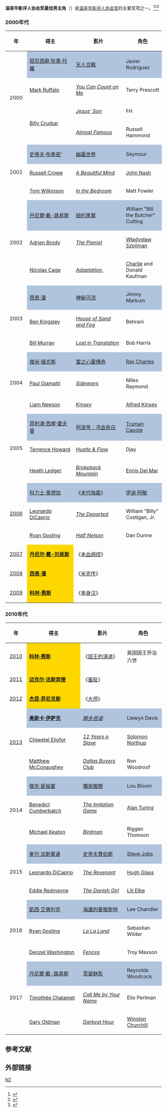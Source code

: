 '''温哥华影评人协会奖最佳男主角'''（{{lang-en|'''Vancouver Film Critics Circle Award for Best Actor'''}}）是[[温哥华影评人协会|温哥华影评人协会奖]]的主要奖项之一。<ref>{{cite web |url=http://ent.sina.com.cn/m/f/2007-01-17/14031414383.html |title=温哥华影评人协会奖：《人类之子》再爆冷门 |accessdate=2007 |publisher=新浪网 |work= |language=zh-hans |archive-date=2018-08-07 |archive-url=https://web.archive.org/web/20180807094451/http://ent.sina.com.cn/m/f/2007-01-17/14031414383.html |dead-url=no }}</ref><ref>{{cite web |url=http://ent.sina.com.cn/m/f/2014-01-08/14144077212.shtml |title=温哥华影评人协会奖《为奴》再获最佳 |accessdate=2014 |publisher=新浪网 |work= |language=zh-hans |archive-date=2018-08-07 |archive-url=https://web.archive.org/web/20180807124802/http://ent.sina.com.cn/m/f/2014-01-08/14144077212.shtml |dead-url=no }}</ref><ref>{{cite web |url=http://ent.163.com/11/0111/16/6Q4M7MC600032DGD.html |title=温哥华影评人协会奖揭晓 社交登顶劳伦斯封后 |accessdate=2011 |publisher=网易 |work= |language=zh-hans |archive-url=https://web.archive.org/web/20140407090716/http://ent.163.com/11/0111/16/6Q4M7MC600032DGD.html |archive-date=2014-04-07 |dead-url=yes }}</ref>

=== 2000年代 ===
{| class="wikitable" width="95%" cellpadding="5"
|-
!width="100"|年
!width="350"|得主
!width="350"|影片
!width="200"|角色
|-
|rowspan="4" style="text-align:center;"| 2000|| style="background:#B0C4DE;" |[[班尼西歐·狄奧·托羅|班尼西歐·狄奧·托羅]]||style="background:#B0C4DE;" | [[天人交戰|天人交戰]]||style="background:#B0C4DE;" | Javier Rodriguez
|-
|[[Mark_Ruffalo|Mark Ruffalo]]||''[[You_Can_Count_on_Me|You Can Count on Me]]''|| Terry Prescott
|-
|rowspan="2"| [[Billy_Crudup|Billy Crudup]]||''[[Jesus'_Son|Jesus' Son]]''|| FH
|-
|''[[Almost_Famous|Almost Famous]]''|| Russell Hammond
|-
|rowspan="3" style="text-align:center;"| 2001|| style="background:#B0C4DE;" | [[史蒂夫·布希密|史蒂夫·布希密]]'||style="background:#B0C4DE;" |[[幽靈世界|幽靈世界]] ||style="background:#B0C4DE;" | Seymour 
|-
|[[Russell_Crowe|Russell Crowe]] ||''[[A_Beautiful_Mind_(film)|A Beautiful Mind]]''||[[John_Forbes_Nash|John Nash]]
|-
|[[Tom_Wilkinson|Tom Wilkinson]] ||''[[In_the_Bedroom|In the Bedroom]]''||Matt Fowler
|-
|rowspan="3" style="text-align:center;"| 2002|| style="background:#B0C4DE;" | [[丹尼爾·戴-路易斯|丹尼爾·戴-路易斯]]||style="background:#B0C4DE;" | [[紐約黑幫|紐約黑幫]]||style="background:#B0C4DE;" | William "Bill the Butcher" Cutting
|-
|[[Adrien_Brody|Adrien Brody]] ||''[[The_Pianist_(2002_film)|The Pianist]]''||[[Władysław_Szpilman|Władysław Szpilman]] 
|-
|[[Nicolas_Cage|Nicolas Cage]] ||''[[Adaptation_(film)|Adaptation.]]''||[[Charlie_Kaufman|Charlie]] and Donald Kaufman
|-
|rowspan="3" style="text-align:center;"| 2003|| style="background:#B0C4DE;" | [[西恩·潘|西恩·潘]]||style="background:#B0C4DE;" | [[神秘河流|神秘河流]]||style="background:#B0C4DE;" | Jimmy Markum
|-
|[[Ben_Kingsley|Ben Kingsley]] ||''[[House_of_Sand_and_Fog_(film)|House of Sand and Fog]]''||Behrani
|-
|[[Bill_Murray|Bill Murray]] ||''[[Lost_in_Translation_(film)|Lost in Translation]]''||Bob Harris
|-
|rowspan="3" style="text-align:center;"| 2004|| style="background:#B0C4DE;" | [[傑米·福克斯|傑米·福克斯]]||style="background:#B0C4DE;" | [[雷之心靈傳奇|雷之心靈傳奇]]||style="background:#B0C4DE;" | [[Ray_Charles|Ray Charles]] 
|-
|[[Paul_Giamatti|Paul Giamatti]] ||''[[Sideways|Sideways]]''|| Miles Raymond
|-
|[[Liam_Neeson|Liam Neeson]] ||''[[Kinsey_(film)|Kinsey]]''||[[Alfred_Kinsey|Alfred Kinsey]]
|-
|rowspan="3" style="text-align:center;"| 2005|| style="background:#B0C4DE;" | [[菲利浦·西摩·霍夫曼|菲利浦·西摩·霍夫曼]]||style="background:#B0C4DE;" | [[柯波帝：冷血告白|柯波帝：冷血告白]]||style="background:#B0C4DE;" | [[Truman_Capote|Truman Capote]]
|-
|[[Terrence_Howard|Terrence Howard]] ||''[[Hustle_&_Flow|Hustle & Flow]]''||Djay
|-
|[[Heath_Ledger|Heath Ledger]] ||''[[Brokeback_Mountain|Brokeback Mountain]]''||[[Ennis_Del_Mar|Ennis Del Mar]]
|-
|rowspan="3" style="text-align:center;"| [[2006年温哥华影评人协会奖|2006]] || style="background:#B0C4DE;" | [[科力士·韋德加|科力士·韋德加]]||style="background:#B0C4DE;" | 《[[末代独裁|末代独裁]]》||style="background:#B0C4DE;" | [[伊迪·阿敏|伊迪·阿敏]] 
|-
|[[Leonardo_DiCaprio|Leonardo DiCaprio]] ||''[[The_Departed|The Departed]]''|| William "Billy" Costigan, Jr.
|-
|[[Ryan_Gosling|Ryan Gosling]] ||''[[Half_Nelson_(film)|Half Nelson]]''||Dan Dunne
|-
|style="text-align:center;"| [[2007年温哥华影评人协会奖|2007]] ||  style="background:#FFD700;" |'''[[丹尼尔·戴-刘易斯|丹尼尔·戴-刘易斯]]''' || 《[[未血绸缪|未血绸缪]]》 ||  
|-
|style="text-align:center;"| [[2008年温哥华影评人协会奖|2008]] ||  style="background:#FFD700;" |'''[[西恩·潘|西恩·潘]]''' || 《[[米尔克|米克传]]》 ||  
|-
|style="text-align:center;"| [[2009年温哥华影评人协会奖|2009]] ||  style="background:#FFD700;" |'''[[科林·费斯|科林·费斯]]''' || 《[[摯愛無盡|单身汉]]》 ||  
|}

=== 2010年代 ===
{| class="wikitable" width="95%" cellpadding="5"
|-
!width="100"|年
!width="350"|得主
!width="350"|影片
!width="200"|角色
|-
|style="text-align:center;"| [[2010年温哥华影评人协会奖|2010]] ||  style="background:#FFD700;" | '''[[科林·费斯|科林·费斯]]''' || 《[[国王的演讲|国王的演讲]]》 || 英国国王乔治六世 
|-
|style="text-align:center;"| [[2011年温哥华影评人协会奖|2011]] ||  style="background:#FFD700;" | '''[[迈克尔·法斯宾德|迈克尔·法斯宾德]]'''|| 《[[羞耻_(电影)|羞耻]]》 || 
|-
|style="text-align:center;"| [[2012年温哥华影评人协会奖|2012]] ||  style="background:#FFD700;" | '''[[杰昆·菲尼克斯|杰昆·菲尼克斯]]'''|| 《[[大师_(电影)|大师]]》 || 
|-
|rowspan="3" style="text-align:center;"|  [[2013年温哥华影评人协会奖|2013]] || style="background:#B0C4DE;" | ''' [[奥斯卡·伊萨克|奥斯卡·伊萨克]]'''||style="background:#B0C4DE;" | ''[[醉乡民谣|醉乡民谣]]''||style="background:#B0C4DE;" |Llewyn Davis
|-
|[[Chiwetel_Ejiofor|Chiwetel Ejiofor]] || ''[[12_Years_a_Slave_(film)|12 Years a Slave]]'' || [[Solomon_Northup|Solomon Northup]]
|-
|[[Matthew_McConaughey|Matthew McConaughey]]|| ''[[Dallas_Buyers_Club|Dallas Buyers Club]]'' || Ron Woodroof
|-
|rowspan="3" style="text-align:center;"|2014|| style="background:#B0C4DE;" | [[傑克·葛倫霍|傑克·葛倫霍]] ||style="background:#B0C4DE;" |  [[獨家腥聞|獨家腥聞]] ||style="background:#B0C4DE;" | Lou Bloom
|-
| [[Benedict_Cumberbatch|Benedict Cumberbatch]]|| ''[[The_Imitation_Game|The Imitation Game]]''|| [[Alan_Turing|Alan Turing]]
|-
|[[Michael_Keaton|Michael Keaton]]|| ''[[Birdman_(film)|Birdman]]'' || Riggan Thomson
|-
|rowspan="3" style="text-align:center;"|2015|| style="background:#B0C4DE;" | [[麥可·法斯賓達|麥可·法斯賓達]]||style="background:#B0C4DE;" |  [[史帝夫賈伯斯_(電影)|史帝夫賈伯斯]]||style="background:#B0C4DE;" | [[Steve_Jobs|Steve Jobs]]
|-
|[[Leonardo_DiCaprio|Leonardo DiCaprio]]|| ''[[The_Revenant_(2015_film)|The Revenant]]''|| [[Hugh_Glass|Hugh Glass]]
|-
|[[Eddie_Redmayne|Eddie Redmayne]]|| ''[[The_Danish_Girl_(film)|The Danish Girl]]'' || [[Lili_Elbe|Lili Elbe]]
|-
|rowspan="3" style="text-align:center;"|2016|| style="background:#B0C4DE;" |[[凱西·艾佛列克|凱西·艾佛列克]] ||style="background:#B0C4DE;" |  [[海邊的曼徹斯特|海邊的曼徹斯特]] ||style="background:#B0C4DE;" | Lee Chandler
|-
|[[Ryan_Gosling|Ryan Gosling]]|| ''[[La_La_Land_(film)|La La Land]]''|| Sebastian Wilder
|-
|[[Denzel_Washington|Denzel Washington]]|| ''[[Fences_(film)|Fences]]'' || Troy Maxson
|-
|rowspan="3" style="text-align:center;"|2017|| style="background:#B0C4DE;" |[[丹尼爾·戴-路易斯|丹尼爾·戴-路易斯]] ||style="background:#B0C4DE;" |  [[霓裳魅影|霓裳魅影]]||style="background:#B0C4DE;" | Reynolds Woodcock
|-
|[[Timothée_Chalamet|Timothée Chalamet]]|| ''[[Call_Me_by_Your_Name_(film)|Call Me by Your Name]]''|| Elio Perlman
|-
|[[Gary_Oldman|Gary Oldman]]|| ''[[Darkest_Hour_(film)|Darkest Hour]]'' || [[Winston_Churchill|Winston Churchill]]
|}

==参考文献==
{{reflist}}

== 外部链接 ==
{{温哥华影评人协会奖}}

[[Category:温哥华影评人协会奖|NZ]]
